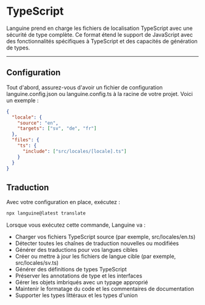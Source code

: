 # TypeScript

Languine prend en charge les fichiers de localisation TypeScript avec une sécurité de type complète. Ce format étend le support de JavaScript avec des fonctionnalités spécifiques à TypeScript et des capacités de génération de types.

---

## Configuration

Tout d'abord, assurez-vous d'avoir un fichier de configuration languine.config.json ou languine.config.ts à la racine de votre projet. Voici un exemple :

```json
{
  "locale": {
    "source": "en",
    "targets": ["sv", "de", "fr"]
  },
  "files": {
    "ts": {
      "include": ["src/locales/[locale].ts"]
    }
  }
}
```

## Traduction

Avec votre configuration en place, exécutez :

```bash
npx languine@latest translate
```

Lorsque vous exécutez cette commande, Languine va :

- Charger vos fichiers TypeScript source (par exemple, src/locales/en.ts)
- Détecter toutes les chaînes de traduction nouvelles ou modifiées
- Générer des traductions pour vos langues cibles
- Créer ou mettre à jour les fichiers de langue cible (par exemple, src/locales/sv.ts)
- Générer des définitions de types TypeScript
- Préserver les annotations de type et les interfaces
- Gérer les objets imbriqués avec un typage approprié
- Maintenir le formatage du code et les commentaires de documentation
- Supporter les types littéraux et les types d'union

